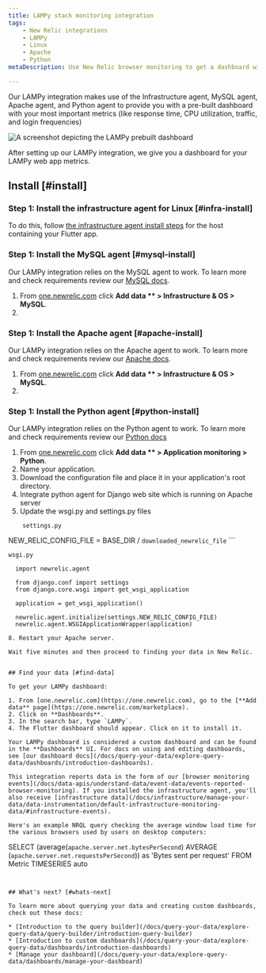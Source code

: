 ```yaml
---
title: LAMPy stack monitoring integration
tags:
    - New Relic integrations
    - LAMPy
    - Linux
    - Apache
    - Python
metaDescription: Use New Relic browser monitoring to get a dashboard with metrics from your Flutter web application.

---
```



Our LAMPy integration makes use of the Infrastructure agent, MySQL agent, Apache agent, and Python agent to provide you with a pre-built dashboard with your most important metrics (like response time, CPU utilization, traffic, and login frequencies)


<img
  title="Lampy dashboard"
  alt="A screenshot depicting the LAMPy prebuilt dashboard"
  src={infrastructureLampyDashboard}
/>

<figcaption>
After setting up our LAMPy integration, we give you a dashboard for your LAMPy web app metrics. 
</figcaption>

## Install [#install]

### Step 1: Install the infrastructure agent for Linux [#infra-install]

To do this, follow [the infrastructure agent install steps](/docs/infrastructure/install-infrastructure-agent/linux-installation/install-infrastructure-monitoring-agent-linux) for the host containing your Flutter app.

### Step 1: Install the MySQL agent [#mysql-install]

Our LAMPy integration relies on the MySQL agent to work. To learn more and check requirements review our [MySQL docs](https://docs.newrelic.com/install/mysql/).

1. From [one.newrelic.com](https://one.newrelic.com) click **Add data ** > Infrastructure & OS  > MySQL**.
2. 

### Step 1: Install the Apache agent [#apache-install]

Our LAMPy integration relies on the Apache agent to work. To learn more and check requirements review our [Apache docs](/docs/infrastructure/host-integrations/host-integrations-list/apache-monitoring-integration/).

1. From [one.newrelic.com](https://one.newrelic.com) click **Add data ** > Infrastructure & OS  > MySQL**.
2. 

### Step 1: Install the Python agent [#python-install]

Our LAMPy integration relies on the Python agent to work. To learn more and check requirements review our [Python docs](/docs/apm/agents/python-agent/getting-started/introduction-new-relic-python/)

1. From [one.newrelic.com](https://one.newrelic.com) click **Add data ** > Application monitoring  > Python**.
2. Name your application.
3. Download the configuration file and place it in your application's root directory.
4. Integrate python agent for Django web site which is running on Apache server 
5. Update the wsgi.py and settings.py files
```
	settings.py
```
NEW_RELIC_CONFIG_FILE = BASE_DIR / `downloaded_newrelic_file`
	```

```
wsgi.py
```
      import newrelic.agent

      from django.conf import settings 
      from django.core.wsgi import get_wsgi_application

      application = get_wsgi_application()

      newrelic.agent.initialize(settings.NEW_RELIC_CONFIG_FILE)
      newrelic.agent.WSGIApplicationWrapper(application)
```
8. Restart your Apache server. 

Wait five minutes and then proceed to finding your data in New Relic. 


## Find your data [#find-data]

To get your LAMPy dashboard: 

1. From [one.newrelic.com](https://one.newrelic.com), go to the [**Add data** page](https://one.newrelic.com/marketplace). 
2. Click on **Dashboards**.
3. In the search bar, type `LAMPy`. 
4. The Flutter dashboard should appear. Click on it to install it.

Your LAMPy dashboard is considered a custom dashboard and can be found in the **Dashboards** UI. For docs on using and editing dashboards, see [our dashboard docs](/docs/query-your-data/explore-query-data/dashboards/introduction-dashboards).

This integration reports data in the form of our [browser monitoring events](/docs/data-apis/understand-data/event-data/events-reported-browser-monitoring). If you installed the infrastructure agent, you'll also receive [infrastructure data](/docs/infrastructure/manage-your-data/data-instrumentation/default-infrastructure-monitoring-data/#infrastructure-events). 

Here's an example NRQL query checking the average window load time for the various browsers used by users on desktop computers: 

```
SELECT (average(`apache.server.net.bytesPerSecond`) 
AVERAGE (`apache.server.net.requestsPerSecond`)) as 'Bytes sent per request' 
FROM Metric 
TIMESERIES auto
```


## What's next? [#whats-next]

To learn more about querying your data and creating custom dashboards, check out these docs: 

* [Introduction to the query builder](/docs/query-your-data/explore-query-data/query-builder/introduction-query-builder)
* [Introduction to custom dashboards](/docs/query-your-data/explore-query-data/dashboards/introduction-dashboards)
* [Manage your dashboard](/docs/query-your-data/explore-query-data/dashboards/manage-your-dashboard)
